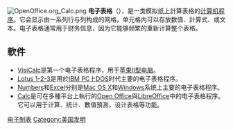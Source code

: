{{Multiple issues|
{{Unreferenced|time=2018-12-09T06:46:04+00:00}}
{{Expand language|1=en|time=2022-06-08T15:10:46+00:00}}
}}
{{noteTA
|G1=IT
}}
[[File:OpenOffice.org_Calc.png|thumb]]
'''电子表格'''（{{lang-en|'''spreadsheet'''}}），是一类模拟纸上計算表格的[[计算机程序|计算机程序]]。它会显示由一系列行与列构成的网格。单元格内可以存放数值、計算式、或文本。电子表格通常用于财务信息，因为它能够频繁的重新计算整个表格。 

==軟件==
* [[VisiCalc|VisiCalc]]是第一个电子表格程序，用于[[Apple_II|苹果II型电脑]]。
* [[Lotus_1-2-3|Lotus 1-2-3]]是用於[[IBM_PC|IBM PC]]上[[DOS|DOS]]时代主要的电子表格程序。
* [[Numbers|Numbers]]和[[Microsoft_Excel|Excel]]分别是[[Mac_OS_X|Mac OS X]]和[[Windows|Windows]]系统上主要的电子表格程序。
* [[LibreOffice_Calc|Calc]]是可在多種平台上執行的[[OpenOffice.org|Open Office]]與[[LibreOffice|LibreOffice]]中的电子表格程序。它可以用于计算、统计、數值預測，设计表格等功能。

{{Computer software-stub}}

[[Category:电子制表|]]
[[Category:美国发明|Category:美国发明]]